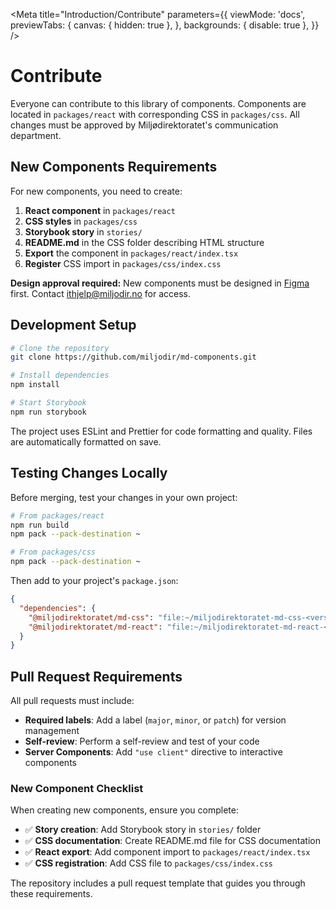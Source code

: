 
<Meta
  title="Introduction/Contribute"
  parameters={{
    viewMode: 'docs',
    previewTabs: {
      canvas: { hidden: true },
    },
    backgrounds: { disable: true },
  }}
/>

<div style={{
  maxWidth: '800px',
  margin: '0 auto',
  padding: '2rem',
  fontFamily: 'var(--md-font-family-sofia-pro)',
  lineHeight: '1.6',
  color: 'var(--md-color-text-primary)'
}}>

# Contribute

<div style={{
  backgroundColor: 'var(--md-sys-color-surface-container-low)',
  padding: '1.5rem',
  borderRadius: 'var(--md-sys-shape-corner-medium)',
  marginBottom: '2rem',
  border: '1px solid var(--md-sys-color-outline-variant)'
}}>

Everyone can contribute to this library of components. Components are located in `packages/react` with corresponding CSS in `packages/css`. All changes must be approved by Miljødirektoratet's communication department.

</div>

<div style={{
  backgroundColor: 'var(--md-sys-color-surface-container)',
  padding: '1.5rem',
  borderRadius: 'var(--md-sys-shape-corner-medium)',
  border: '1px solid var(--md-sys-color-outline-variant)',
  marginBottom: '1.5rem'
}}>

## New Components Requirements

For new components, you need to create:

1. **React component** in `packages/react`
2. **CSS styles** in `packages/css` 
3. **Storybook story** in `stories/`
4. **README.md** in the CSS folder describing HTML structure
5. **Export** the component in `packages/react/index.tsx`
6. **Register** CSS import in `packages/css/index.css`

<p style={{ fontSize: 'var(--md-sys-typescale-body-medium-size)', color: 'var(--md-sys-color-on-surface-variant)', marginTop: '1rem' }}>
  <strong>Design approval required:</strong> New components must be designed in <a href="https://www.figma.com/files/943790322753665785/project/42920500/Milj%C3%B8direktoratets-designsystem?fuid=1167043987031502102" target="_blank">Figma</a> first. Contact <a href="mailto:ithjelp@miljodir.no">ithjelp@miljodir.no</a> for access.
</p>

</div>

<div style={{
  backgroundColor: 'var(--md-sys-color-surface-container)',
  padding: '1.5rem',
  borderRadius: 'var(--md-sys-shape-corner-medium)',
  border: '1px solid var(--md-sys-color-outline-variant)',
  marginBottom: '1.5rem'
}}>

## Development Setup

```bash
# Clone the repository
git clone https://github.com/miljodir/md-components.git

# Install dependencies
npm install

# Start Storybook
npm run storybook
```

<p style={{ fontSize: 'var(--md-sys-typescale-body-medium-size)', color: 'var(--md-sys-color-on-surface-variant)', marginTop: '1rem' }}>
  The project uses ESLint and Prettier for code formatting and quality. Files are automatically formatted on save.
</p>

</div>

<div style={{
  backgroundColor: 'var(--md-sys-color-surface-container)',
  padding: '1.5rem',
  borderRadius: 'var(--md-sys-shape-corner-medium)',
  border: '1px solid var(--md-sys-color-outline-variant)',
  marginBottom: '1.5rem'
}}>

## Testing Changes Locally

Before merging, test your changes in your own project:

```bash
# From packages/react
npm run build
npm pack --pack-destination ~

# From packages/css  
npm pack --pack-destination ~
```

Then add to your project's `package.json`:

```json
{
  "dependencies": {
    "@miljodirektoratet/md-css": "file:~/miljodirektoratet-md-css-<version>.tgz",
    "@miljodirektoratet/md-react": "file:~/miljodirektoratet-md-react-<version>.tgz"
  }
}
```

</div>

<div style={{
  backgroundColor: 'var(--md-sys-color-surface-container)',
  padding: '1.5rem',
  borderRadius: 'var(--md-sys-shape-corner-medium)',
  border: '1px solid var(--md-sys-color-outline-variant)'
}}>

## Pull Request Requirements

All pull requests must include:

- **Required labels**: Add a label (`major`, `minor`, or `patch`) for version management
- **Self-review**: Perform a self-review and test of your code
- **Server Components**: Add `"use client"` directive to interactive components

### New Component Checklist

When creating new components, ensure you complete:

- ✅ **Story creation**: Add Storybook story in `stories/` folder
- ✅ **CSS documentation**: Create README.md file for CSS documentation
- ✅ **React export**: Add component import to `packages/react/index.tsx`
- ✅ **CSS registration**: Add CSS file to `packages/css/index.css`

<p style={{ fontSize: 'var(--md-sys-typescale-body-medium-size)', color: 'var(--md-sys-color-on-surface-variant)', marginTop: '1rem' }}>
  The repository includes a pull request template that guides you through these requirements.
</p>

</div>

</div>
